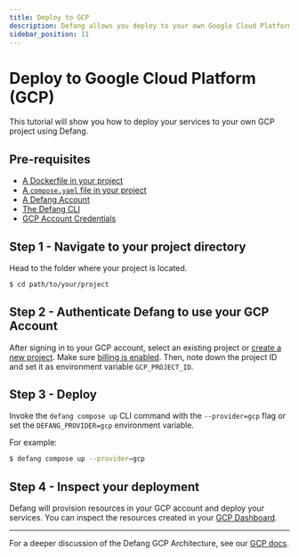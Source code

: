```yaml
---
title: Deploy to GCP
description: Defang allows you deploy to your own Google Cloud Platform (GCP) account.
sidebar_position: 11
---
```


# Deploy to Google Cloud Platform (GCP)

This tutorial will show you how to deploy your services to your own GCP project using Defang.

## Pre-requisites
* [A Dockerfile in your project](https://docs.docker.com/get-started/docker-concepts/building-images/writing-a-dockerfile/)
* [A `compose.yaml` file in your project](https://docs.docker.com/compose/gettingstarted/)
* [A Defang Account](/docs/concepts/authentication)
* [The Defang CLI](/docs/getting-started#install-the-defang-cli)
* [GCP Account Credentials](https://cloud.google.com/docs/authentication)

## Step 1 - Navigate to your project directory
Head to the folder where your project is located.
```bash
$ cd path/to/your/project
```

## Step 2 - Authenticate Defang to use your GCP Account

After signing in to your GCP account, select an existing project or [create a new project](https://developers.google.com/workspace/guides/create-project). Make sure [billing is enabled](https://cloud.google.com/billing/docs/how-to/modify-project). Then, note down the project ID and set it as environment variable `GCP_PROJECT_ID`.

## Step 3 - Deploy

Invoke the `defang compose up` CLI command with the `--provider=gcp` flag or set the `DEFANG_PROVIDER=gcp` environment variable.

For example:

```bash
$ defang compose up --provider=gcp
```

## Step 4 - Inspect your deployment

Defang will provision resources in your GCP account and deploy your services. You can inspect the resources created in your [GCP Dashboard](https://console.cloud.google.com/).

***

For a deeper discussion of the Defang GCP Architecture, see our [GCP docs](/docs/providers/gcp).
